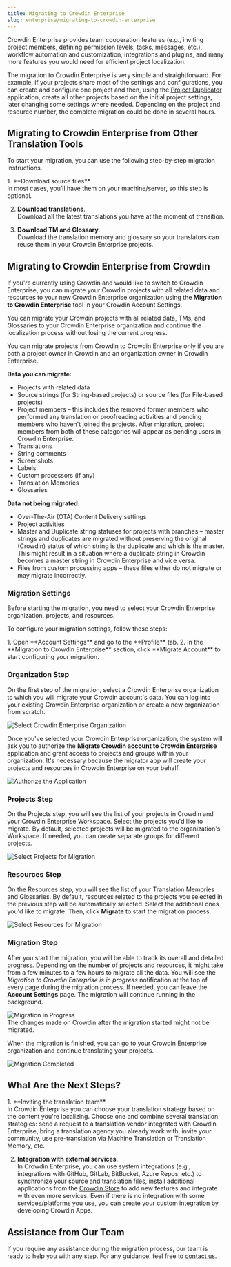 ```yaml
---
title: Migrating to Crowdin Enterprise
slug: enterprise/migrating-to-crowdin-enterprise
---
```



Crowdin Enterprise provides team cooperation features (e.g., inviting project members, defining permission levels, tasks, messages, etc.), workflow automation and customization, integrations and plugins, and many more features you would need for efficient project localization.

The migration to Crowdin Enterprise is very simple and straightforward. For example, if your projects share most of the settings and configurations, you can create and configure one project and then, using the [Project Duplicator](https://store.crowdin.com/create-project-app) application, create all other projects based on the initial project settings, later changing some settings where needed. Depending on the project and resource number, the complete migration could be done in several hours.

## Migrating to Crowdin Enterprise from Other Translation Tools

To start your migration, you can use the following step-by-step migration instructions.

<Steps>
  1. **Download source files**.<br/>
      In most cases, you’ll have them on your machine/server, so this step is optional.

  2. **Download translations**.<br/>
      Download all the latest translations you have at the moment of transition.

  3. **Download TM and Glossary**.<br/>
      Download the translation memory and glossary so your translators can reuse them in your Crowdin Enterprise projects.
</Steps>

<LinkCard
  title="For Managers"
  description="Read our quick guide for a seamless localization setup."
  href="/enterprise/for-managers"
/>

## Migrating to Crowdin Enterprise from Crowdin

If you're currently using Crowdin and would like to switch to Crowdin Enterprise, you can migrate your Crowdin projects with all related data and resources to your new Crowdin Enterprise organization using the **Migration to Crowdin Enterprise** tool in your Crowdin Account Settings.

You can migrate your Crowdin projects with all related data, TMs, and Glossaries to your Crowdin Enterprise organization and continue the localization process without losing the current progress.

<Aside title="Permissions">
  You can migrate projects from Crowdin to Crowdin Enterprise only if you are both a project owner in Crowdin and an organization owner in Crowdin Enterprise.
</Aside>

**Data you can migrate:**

* Projects with related data
* Source strings (for String-based projects) or source files (for File-based projects)
* Project members &ndash; this includes the removed former members who performed any translation or proofreading activities and pending members who haven't joined the projects. After migration, project members from both of these categories will appear as pending users in Crowdin Enterprise.
* Translations
* String comments
* Screenshots
* Labels
* Custom processors (if any)
* Translation Memories
* Glossaries

**Data not being migrated:**

* Over-The-Air (OTA) Content Delivery settings
* Project activities
* Master and Duplicate string statuses for projects with branches &ndash; master strings and duplicates are migrated without preserving the original (Crowdin) status of which string is the duplicate and which is the master. This might result in a situation where a duplicate string in Crowdin becomes a master string in Crowdin Enterprise and vice versa.
* Files from custom processing apps &ndash; these files either do not migrate or may migrate incorrectly.

### Migration Settings

Before starting the migration, you need to select your Crowdin Enterprise organization, projects, and resources.

To configure your migration settings, follow these steps:

<Steps>
  1. Open **Account Settings** and go to the **Profile** tab.
  2. In the **Migration to Crowdin Enterprise** section, click **Migrate Account** to start configuring your migration.
</Steps>

### Organization Step

On the first step of the migration, select a Crowdin Enterprise organization to which you will migrate your Crowdin account's data. You can log into your existing Crowdin Enterprise organization or create a new organization from scratch.

<Image src={selectOrganization} alt="Select Crowdin Enterprise Organization" class="width-2xl" />

Once you've selected your Crowdin Enterprise organization, the system will ask you to authorize the **Migrate Crowdin account to Crowdin Enterprise** application and grant access to projects and groups within your organization. It's necessary because the migrator app will create your projects and resources in Crowdin Enterprise on your behalf.

<Image src={grantAccess} alt="Authorize the Application" class="width-2xl" />

### Projects Step

On the Projects step, you will see the list of your projects in Crowdin and your Crowdin Enterprise Workspace. Select the projects you'd like to migrate. By default, selected projects will be migrated to the organization's Workspace. If needed, you can create separate groups for different projects.

<Image src={selectProjects} alt="Select Projects for Migration" class="width-2xl" />

### Resources Step

On the Resources step, you will see the list of your Translation Memories and Glossaries. By default, resources related to the projects you selected in the previous step will be automatically selected. Select the additional ones you'd like to migrate. Then, click **Migrate** to start the migration process.

<Image src={selectResources} alt="Select Resources for Migration" class="width-2xl" />

### Migration Step

After you start the migration, you will be able to track its overall and detailed progress. Depending on the number of projects and resources, it might take from a few minutes to a few hours to migrate all the data. You will see the *Migration to Crowdin Enterprise is in progress* notification at the top of every page during the migration process. If needed, you can leave the **Account Settings** page. The migration will continue running in the background.

<Image src={migrationInProgress} alt="Migration in Progress" class="width-2xl" />

<Aside type="caution">
  The changes made on Crowdin after the migration started might not be migrated.
</Aside>

When the migration is finished, you can go to your Crowdin Enterprise organization and continue translating your projects.

<Image src={migrationCompleted} alt="Migration Completed" class="width-2xl" />

## What Are the Next Steps?

<Steps>
  1. **Inviting the translation team**.<br/>
      In Crowdin Enterprise you can choose your translation strategy based on the content you're localizing. Choose one and combine several translation strategies: send a request to a translation vendor integrated with Crowdin Enterprise, bring a translation agency you already work with, invite your community, use pre-translation via Machine Translation or Translation Memory, etc.

  2. **Integration with external services**.<br/>
      In Crowdin Enterprise, you can use system integrations (e.g., integrations with GitHub, GitLab, BitBucket, Azure Repos, etc.) to synchronize your source and translation files, install additional applications from the [Crowdin Store](https://store.crowdin.com/) to add new features and integrate with even more services. Even if there is no integration with some services/platforms you use, you can create your custom integration by developing Crowdin Apps.
</Steps>

<CardGrid>
  <LinkCard
    title="Translation Strategies"
    href="/enterprise/translation-strategies"
  />
  <LinkCard
    title="Crowdin Apps"
    href="/developer/crowdin-apps-about/"
  />
</CardGrid>

## Assistance from Our Team

If you require any assistance during the migration process, our team is ready to help you with any step. For any guidance, feel free to [contact us](https://crowdin.com/contacts).
